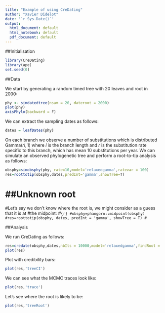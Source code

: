 ```yaml
---
title: "Example of using CreDating"
author: "Xavier Didelot"
date: '`r Sys.Date()`'
output:
  html_document: default
  html_notebook: default
  pdf_document: default
---
```


##Initialisation

```r
library(CreDating)
library(ape)
set.seed(0)
```

##Data

We start by generating a random timed tree with 20 leaves and root in 2000:

```r
phy <- simdatedtree(nsam = 20, dateroot = 2000)
plot(phy)
axisPhylo(backward = F)
```

We can extract the sampling dates as follows:
```r
dates = leafDates(phy)
```

On each branch we observe a number of substitutions which is distributed $\mathrm{Gamma}(rl,1)$
where $l$ is the branch length and 
$r$ is the substitution rate specific to this branch, which has mean 10 substitutions per year. 
We can simulate an observed phylogenetic tree
and perform a root-to-tip analysis as follows:
```r
obsphy=simobsphy(phy, rate=10,model='relaxedgamma',ratevar = 100)
res=roottotip(obsphy,dates,predInt='gamma',showTree=T)
```

# ##Unknown root
#Let's say we don't know where the root is, we might consider as a guess that it is at
#the midpoint:
#```{r}
#obsphy=phangorn::midpoint(obsphy)
#res=roottotip(obsphy, dates, predInt = 'gamma', showTree = T)
#```

##Analysis

We run CreDating as follows:

```r
res=credate(obsphy,dates,nbIts = 10000,model='relaxedgamma',findRoot = 2,showProgress=F,initRate=10,initRatevar = 100,updateRatevar = T)
plot(res)
```

Plot with credibility bars:
```r
plot(res,'treeCI')
```


We can see what the MCMC traces look like:

```r
plot(res,'trace')
```
Let's see where the root is likely to be:
```r
plot(res,'treeRoot')
```
